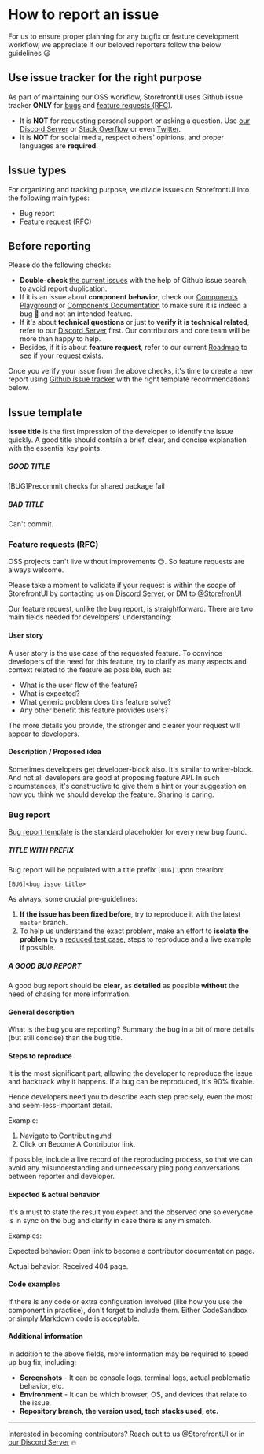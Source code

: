 
<Meta title="Contributing Guide/Guide/How to report an issue" />

<style>{`
  a {
    color: #018937 !important;
  }

  .alert {
    background: #efeded;
    padding: 1rem;
    margin: 0.5rem 0 1rem;
  }

  .tip {
    border-left: 5px solid #018937;
  }

	.warning {
		border-left: 5px solid #ffc107;
		background-color: #fff4d5;
	}

  .danger {
    border-left: 5px solid #c00;
		background-color: #ffe6e6;
  }

  .danger * {
    color: #4d0000;
  }
`}</style>

# How to report an issue

For us to ensure proper planning for any bugfix or feature development workflow, we appreciate if our beloved reporters follow the below guidelines 😃

## Use issue tracker for the right purpose

As part of maintaining our OSS workflow, StorefrontUI uses Github issue tracker **ONLY** for [bugs](#bug-report) and [feature requests (RFC)](#feature-requests-rfc).

<div class="alert warning">

- It is **NOT** for requesting personal support or asking a question. Use [our Discord Server](https://discord.com/invite/TJpdzzN6q5) or [Stack Overflow](https://stackoverflow.com) or even [Twitter](https://twitter.com/home).
- It is **NOT** for social media, respect others' opinions, and proper languages are **required**.

</div>

## Issue types

For organizing and tracking purpose, we divide issues on StorefrontUI into the following main types:

- Bug report
- Feature request (RFC)

## Before reporting

Please do the following checks:

- **Double-check** [the current issues](https://github.com/DivanteLtd/storefront-ui/issues) with the help of Github issue search, to avoid report duplication.
- If it is an issue about **component behavior**, check our [Components Playground](http://storybook.storefrontui.io) or [Components Documentation](/components/Accordion.md) to make sure it is indeed a bug 🐛 and not an intended feature.
- If it's about **technical questions** or just to **verify it is technical related**, refer to our [Discord Server](https://discord.com/invite/TJpdzzN6q5) first. Our contributors and core team will be more than happy to help.
- Besides, if it is about **feature request**, refer to our current [Roadmap](https://github.com/vuestorefront/storefront-ui/blob/develop/ROADMAP.md) to see if your request exists.

Once you verify your issue from the above checks, it's time to create a new report using [Github issue tracker](https://github.com/DivanteLtd/storefront-ui/issues/new) with the right template recommendations below.

## Issue template

**Issue title** is the first impression of the developer to identify the issue quickly. A good title should contain a brief, clear, and concise explanation with the essential key points.

<div class="alert tip">
  <h5>GOOD TITLE</h5>
  <p>[BUG]Precommit checks for shared package fail</p>
</div>

<div class="alert danger">
  <h5> BAD TITLE</h5>
  <p>Can't commit.</p>
</div>

### Feature requests (RFC)

OSS projects can't live without improvements 😉. So feature requests are always welcome.

<div class="alert warning">

Please take a moment to validate if your request is within the scope of StorefrontUI by contacting us on [Discord Server](https://discord.com/invite/TJpdzzN6q5), or DM to [@StorefronUI](https://twitter.com/StorefrontUI)

</div>

Our feature request, unlike the bug report, is straightforward. There are two main fields needed for developers' understanding:

#### User story

A user story is the use case of the requested feature. To convince developers of the need for this feature, try to clarify as many aspects and context related to the feature as possible, such as:

- What is the user flow of the feature?
- What is expected?
- What generic problem does this feature solve?
- Any other benefit this feature provides users?

The more details you provide, the stronger and clearer your request will appear to developers.

#### Description / Proposed idea

Sometimes developers get developer-block also. It's similar to writer-block. And not all developers are good at proposing feature API. In such circumstances, it's constructive to give them a hint or your suggestion on how you think we should develop the feature. Sharing is caring.

### Bug report

[Bug report template](https://github.com/DivanteLtd/storefront-ui/blob/master/.github/ISSUE_TEMPLATE/bug_report.md) is the standard placeholder for every new bug found.

<div class="alert tip">
  <h5> TITLE WITH PREFIX</h5>
  <p>Bug report will be populated with a title prefix <code>[BUG]</code> upon creation:</p>

`[BUG]<bug issue title>`

</div>

As always, some crucial pre-guidelines:

1. **If the issue has been fixed before**, try to reproduce it with the latest `master` branch.
2. To help us understand the exact problem, make an effort to **isolate the problem** by a [reduced test case](http://css-tricks.com/reduced-test-cases/), steps to reproduce and a live example if possible.

<div class="alert tip">
  <h5> A GOOD BUG REPORT</h5>
  <p>
    A good bug report should be <b>clear</b>, as <b>detailed</b> as possible <b>without</b> the need of chasing for more information.
  </p>

</div>

#### General description

What is the bug you are reporting? Summary the bug in a bit of more details (but still concise) than the bug title.

#### Steps to reproduce

It is the most significant part, allowing the developer to reproduce the issue and backtrack why it happens. If a bug can be reproduced, it's 90% fixable.

Hence developers need you to describe each step precisely, even the most and seem-less-important detail.

Example:

1. Navigate to Contributing.md
2. Click on Become A Contributor link.

If possible, include a live record of the reproducing process, so that we can avoid any misunderstanding and unnecessary ping pong conversations between reporter and developer.

#### Expected & actual behavior

It's a must to state the result you expect and the observed one so everyone is in sync on the bug and clarify in case there is any mismatch.

Examples:

Expected behavior: Open link to become a contributor documentation page.

Actual behavior: Received 404 page.

#### Code examples

If there is any code or extra configuration involved (like how you use the component in practice), don't forget to include them. Either CodeSandbox or simply Markdown code is acceptable.

#### Additional information

In addition to the above fields, more information may be required to speed up bug fix, including:

- **Screenshots** - It can be console logs, terminal logs, actual problematic behavior, etc.
- **Environment** - It can be which browser, OS, and devices that relate to the issue.
- **Repository branch, the version used, tech stacks used, etc.**

---

Interested in becoming contributors? Reach out to us [@StorefrontUI](https://twitter.com/StorefrontUI) or in [our Discord Server](https://discord.com/invite/TJpdzzN6q5) 🔥
